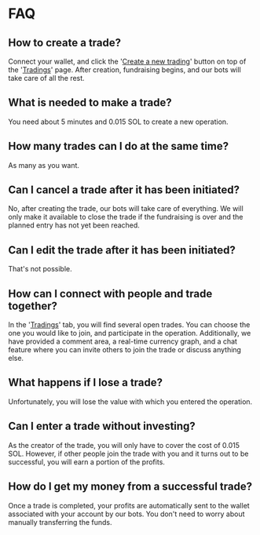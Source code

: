 

<HeroPattern />

# FAQ

## How to create a trade?

Connect your wallet, and click the '[Create a new trading](https://trade.slidelabs.xyz/tradings/new-trading)' button on top of the '[Tradings](https://trade.slidelabs.xyz/tradings)' page. After creation, fundraising begins, and our bots will take care of all the rest.

## What is needed to make a trade?

You need about 5 minutes and 0.015 SOL to create a new operation.

## How many trades can I do at the same time?

As many as you want.

## Can I cancel a trade after it has been initiated?

No, after creating the trade, our bots will take care of everything. We will only make it available to close the trade if the fundraising is over and the planned entry has not yet been reached.

## Can I edit the trade after it has been initiated?

That's not possible.

## How can I connect with people and trade together?

In the '[Tradings](https://trade.slidelabs.xyz/tradings)' tab, you will find several open trades. You can choose the one you would like to join, and participate in the operation. Additionally, we have provided a comment area, a real-time currency graph, and a chat feature where you can invite others to join the trade or discuss anything else.

## What happens if I lose a trade?

Unfortunately, you will lose the value with which you entered the operation.

## Can I enter a trade without investing?

As the creator of the trade, you will only have to cover the cost of 0.015 SOL. However, if other people join the trade with you and it turns out to be successful, you will earn a portion of the profits.

## How do I get my money from a successful trade?

Once a trade is completed, your profits are automatically sent to the wallet associated with your account by our bots. You don't need to worry about manually transferring the funds.
